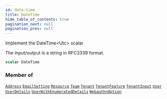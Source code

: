```yaml
---
id: date-time
title: DateTime
hide_table_of_contents: true
pagination_next: null
pagination_prev: null
---
```








Implement the DateTime&#x003C;Utc&#x003E; scalar

The input/output is a string in RFC3339 format.

```graphql
scalar DateTime
```




### Member of

[`Address`](/objects/address)  <Badge class="secondary" text="object"/><Bullet />[`EmailSetting`](/objects/email-setting)  <Badge class="secondary" text="object"/><Bullet />[`Resource`](/objects/resource)  <Badge class="secondary" text="object"/><Bullet />[`Team`](/objects/team)  <Badge class="secondary" text="object"/><Bullet />[`Tenant`](/objects/tenant)  <Badge class="secondary" text="object"/><Bullet />[`TenantFeature`](/objects/tenant-feature)  <Badge class="secondary" text="object"/><Bullet />[`TenantInput`](/inputs/tenant-input)  <Badge class="secondary" text="input"/><Bullet />[`User`](/objects/user)  <Badge class="secondary" text="object"/><Bullet />[`UserDetails`](/objects/user-details)  <Badge class="secondary" text="object"/><Bullet />[`UserWithEnumeratedDetails`](/objects/user-with-enumerated-details)  <Badge class="secondary" text="object"/><Bullet />[`WebauthnOption`](/objects/webauthn-option)  <Badge class="secondary" text="object"/>



